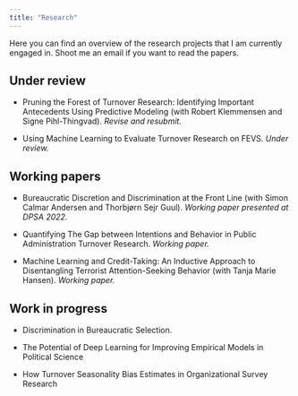 ---
title: "Research"
---
Here you can find an overview of the research projects that I am currently engaged in. Shoot me an email if you want to read the papers.

## Under review

-   Pruning the Forest of Turnover Research: Identifying Important Antecedents Using Predictive Modeling (with Robert Klemmensen and Signe Pihl-Thingvad). *Revise and resubmit.*

-   Using Machine Learning to Evaluate Turnover Research on FEVS. *Under review.*

## Working papers

-   Bureaucratic Discretion and Discrimination at the Front Line (with Simon Calmar Andersen and Thorbjørn Sejr Guul). *Working paper presented at DPSA 2022.*

-   Quantifying The Gap between Intentions and Behavior in Public Administration Turnover Research. *Working paper.*

-   Machine Learning and Credit-Taking: An Inductive Approach to Disentangling Terrorist Attention-Seeking Behavior (with Tanja Marie Hansen). *Working paper.*

## Work in progress

-   Discrimination in Bureaucratic Selection.

-   The Potential of Deep Learning for Improving Empirical Models in Political Science

-   How Turnover Seasonality Bias Estimates in Organizational Survey Research
